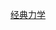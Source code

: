 {{Stub Category|article=[[经典力学|经典力学]]|newstub=力学小作品|category=力学}}
{{Hidden category}}

[[Category:物理小作品|经典力学]]